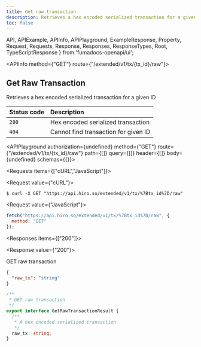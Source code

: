 ```yaml
---
title: Get raw transaction
description: Retrieves a hex encoded serialized transaction for a given ID.
toc: false
---
```


  API,
  APIExample,
  APIInfo,
  APIPlayground,
  ExampleResponse,
  Property,
  Request,
  Requests,
  Response,
  Responses,
  ResponseTypes,
  Root,
  TypeScriptResponse
} from 'fumadocs-openapi/ui';

<Root baseUrl="https://api.hiro.so">

<API>

<APIInfo method={"GET"} route={"/extended/v1/tx/{tx_id}/raw"}>

## Get Raw Transaction

Retrieves a hex encoded serialized transaction for a given ID


| Status code | Description |
| :------ | :------ |
| `200` | Hex encoded serialized transaction |
| `404` | Cannot find transaction for given ID |

<APIPlayground authorization={undefined} method={"GET"} route={"/extended/v1/tx/{tx_id}/raw"} path={[]} query={[]} header={[]} body={undefined} schemas={{}}>

</APIPlayground>

</APIInfo>

<APIExample>

<Requests items={["cURL","JavaScript"]}>

<Request value={"cURL"}>

```terminal
$ curl -X GET "https://api.hiro.so/extended/v1/tx/%7Btx_id%7D/raw"
```

</Request>

<Request value={"JavaScript"}>

```js
fetch("https://api.hiro.so/extended/v1/tx/%7Btx_id%7D/raw", {
  method: "GET"
});
```

</Request>

</Requests>

<Responses items={["200"]}>

<Response value={"200"}>

GET raw transaction

<ResponseTypes>

<ExampleResponse>

```json
{
  "raw_tx": "string"
}
```

</ExampleResponse>

<TypeScriptResponse>

```ts
/**
 * GET raw transaction
 */
export interface GetRawTransactionResult {
  /**
   * A hex encoded serialized transaction
   */
  raw_tx: string;
}
```

</TypeScriptResponse>

</ResponseTypes>

</Response>

</Responses>

</APIExample>

</API>

</Root>
